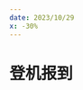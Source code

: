 ```yaml
---
date: 2023/10/29
x: -30%
---
```

# 登机报到
<ScDailyConversation />
<br />
<Dialog>
#### I would like to [check in/v.] please.
# Could you give me your passport?
#### Sure. Here it is.
# Where are you flying to today?
#### London.
# How many pieces of [baggage/n.] would you like to check in?
#### Two pieces.
# Please put the baggage on the [scale/n./19]. Here is your [boarding pass/n.].
#### Thank you.
# The boarding time is 9:30 pm, Gate 31. Please make sure your baggage passes the [security/n.] [check/n./2] down there before you leave.
#### OK. Thank you.
# Have a nice flight.
</Dialog>

